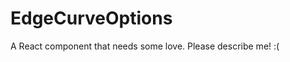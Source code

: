 
<Meta title="@flapjs/modules/fa/drawer/overview/format/EdgeCurveOptions"
    component={EdgeCurveOptions}/>

# EdgeCurveOptions

A React component that needs some love. Please describe me! :(

<Props of={EdgeCurveOptions}/>

